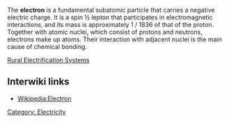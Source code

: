The '''electron''' is a fundamental subatomic particle that carries a negative electric charge. It is a spin ½ lepton that participates in electromagnetic interactions, and its mass is approximately 1 / 1836 of that of the proton. Together with atomic nuclei, which consist of protons and neutrons, electrons make up atoms. Their interaction with adjacent nuclei is the main cause of chemical bonding.

{{stub}}
[[Rural Electrification Systems]]
== Interwiki links ==

* [[Wikipedia:Electron]]

[[Category: Electricity]]